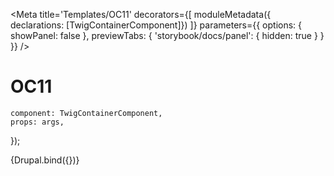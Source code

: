 

<Meta 
    title='Templates/OC11'
    decorators={[
        moduleMetadata({ declarations: [TwigContainerComponent]})
    ]}
    parameters={{
        options: { showPanel: false },
        previewTabs: {
            'storybook/docs/panel': { hidden: true }
        }
    }}
/>


# OC11

    component: TwigContainerComponent,
    props: args,
});

<Preview withSource='none'>
    <Story 
        name='Drupal'
        args={{ 
            elementPath : './templates/OC11/template.drupal',
        }}
    >
        {Drupal.bind({})}
    </Story>
</Preview>